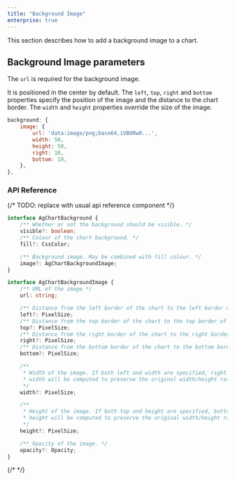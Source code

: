 ```yaml
---
title: "Background Image"
enterprise: true
---
```


This section describes how to add a background image to a chart.

## Background Image parameters

The `url` is required for the background image.

It is positioned in the center by default. The `left`, `top`, `right` and `bottom` properties specify the position of the image and the distance to the chart border. The `width` and `height` properties override the size of the image.

```js
background: {
    image: {
        url: 'data:image/png;base64,iVBORw0...',
        width: 50,
        height: 50,
        right: 10,
        bottom: 10,
    },
},
```

<ChartExampleRunner title='Background Image' name='background-image' type='generated' options='{ "enterprise": true }'></ChartExampleRunner> 

### API Reference

{/* TODO: replace with usual api reference component */}

```ts
interface AgChartBackground {
    /** Whether or not the background should be visible. */
    visible?: boolean;
    /** Colour of the chart background. */
    fill?: CssColor;

    /** Background image. May be combined with fill colour. */
    image?: AgChartBackgroundImage;
}

interface AgChartBackgroundImage {
    /** URL of the image */
    url: string;

    /** Distance from the left border of the chart to the left border of the image. If neither left nor right specified, the image is centred horizontally. */
    left?: PixelSize;
    /** Distance from the top border of the chart to the top border of the image. If neither top nor bottom specified, the image is centred vertically. */
    top?: PixelSize;
    /** Distance from the right border of the chart to the right border of the image. If neither left nor right specified, the image is centred horizontally. */
    right?: PixelSize;
    /** Distance from the bottom border of the chart to the bottom border of the image. If neither top nor bottom specified, the image is centred vertically. */
    bottom?: PixelSize;

    /**
     * Width of the image. If both left and width are specified, right is ignored. If only height is provided,
     * width will be computed to preserve the original width/height ratio. If neither is provided, the original width is used.
     */
    width?: PixelSize;

    /**
     * Height of the image. If both top and height are specified, bottom is ignored. If only width is provided,
     * height will be computed to preserve the original width/height ratio.  If neither is provided, the original height is used.
     */
    height?: PixelSize;

    /** Opacity of the image. */
    opacity?: Opacity;
}
```

{/* <interface-documentation interfaceName='AgChartBackground' config='{ "showSnippets": false, "lookupRoot": "charts-api" }'></interface-documentation> */}
